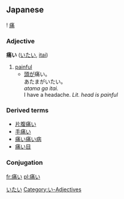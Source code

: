 ==Japanese==                                          
[[Category:Japanese language|いたい]]
{{ja-kanjitab-top}}
! [[痛]]
{{ja-kanjitab-bottom}}
===Adjective===
[[Category:い-Adjectives]]
'''痛い''' ([[いたい]], [[itai]])
# [[painful]]
#*[[頭]]が痛い。<br>あたまがいたい。<br>''atama ga itai.''<br>I have a headache. ''Lit. head is painful''
===Derived terms===
*[[片腹痛い]]
*[[手痛い]]
*[[痛い痛い病]]
*[[痛い目]]
===Conjugation===
{{ja-i|痛|いた|ita}}

[[fr:痛い]]
[[pl:痛い]]